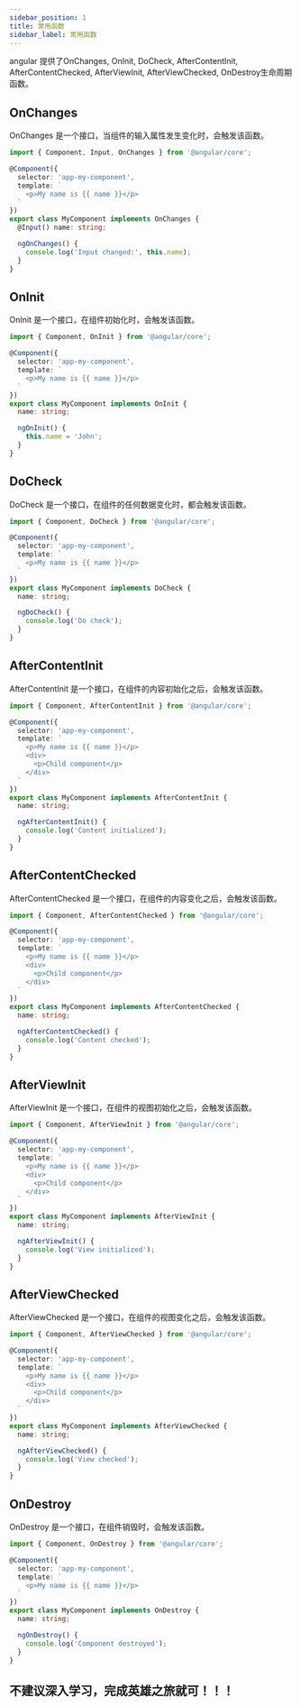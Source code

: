 ```yaml
---
sidebar_position: 1
title: 常用函数
sidebar_label: 常用函数
---
```


angular 提供了OnChanges, OnInit, DoCheck, AfterContentInit,
AfterContentChecked, AfterViewInit, AfterViewChecked, OnDestroy生命周期函数。

## OnChanges

OnChanges 是一个接口，当组件的输入属性发生变化时，会触发该函数。

```typescript
import { Component, Input, OnChanges } from '@angular/core';

@Component({
  selector: 'app-my-component',
  template: `
    <p>My name is {{ name }}</p>
  `
})
export class MyComponent implements OnChanges {
  @Input() name: string;

  ngOnChanges() {
    console.log('Input changed:', this.name);
  }
}
```

## OnInit

OnInit 是一个接口，在组件初始化时，会触发该函数。

```typescript
import { Component, OnInit } from '@angular/core';

@Component({
  selector: 'app-my-component',
  template: `
    <p>My name is {{ name }}</p>
  `
})
export class MyComponent implements OnInit {
  name: string;

  ngOnInit() {
    this.name = 'John';
  }
}
```

## DoCheck

DoCheck 是一个接口，在组件的任何数据变化时，都会触发该函数。

```typescript
import { Component, DoCheck } from '@angular/core';

@Component({
  selector: 'app-my-component',
  template: `
    <p>My name is {{ name }}</p>
  `
})
export class MyComponent implements DoCheck {
  name: string;

  ngDoCheck() {
    console.log('Do check');
  }
}
```

## AfterContentInit

AfterContentInit 是一个接口，在组件的内容初始化之后，会触发该函数。

```typescript
import { Component, AfterContentInit } from '@angular/core';

@Component({
  selector: 'app-my-component',
  template: `
    <p>My name is {{ name }}</p>
    <div>
      <p>Child component</p>
    </div>
  `
})
export class MyComponent implements AfterContentInit {
  name: string;

  ngAfterContentInit() {
    console.log('Content initialized');
  }
}
```




## AfterContentChecked

AfterContentChecked 是一个接口，在组件的内容变化之后，会触发该函数。

```typescript
import { Component, AfterContentChecked } from '@angular/core';

@Component({
  selector: 'app-my-component',
  template: `
    <p>My name is {{ name }}</p>
    <div>
      <p>Child component</p>
    </div>
  `
})
export class MyComponent implements AfterContentChecked {
  name: string;

  ngAfterContentChecked() {
    console.log('Content checked');
  }
}
```

## AfterViewInit

AfterViewInit 是一个接口，在组件的视图初始化之后，会触发该函数。

```typescript
import { Component, AfterViewInit } from '@angular/core';

@Component({
  selector: 'app-my-component',
  template: `
    <p>My name is {{ name }}</p>
    <div>
      <p>Child component</p>
    </div>
  `
})
export class MyComponent implements AfterViewInit {
  name: string;

  ngAfterViewInit() {
    console.log('View initialized');
  }
}
```



## AfterViewChecked

AfterViewChecked 是一个接口，在组件的视图变化之后，会触发该函数。

```typescript
import { Component, AfterViewChecked } from '@angular/core';

@Component({
  selector: 'app-my-component',
  template: `
    <p>My name is {{ name }}</p>
    <div>
      <p>Child component</p>
    </div>
  `
})
export class MyComponent implements AfterViewChecked {
  name: string;

  ngAfterViewChecked() {
    console.log('View checked');
  }
}
```

## OnDestroy

OnDestroy 是一个接口，在组件销毁时，会触发该函数。

```typescript
import { Component, OnDestroy } from '@angular/core';

@Component({
  selector: 'app-my-component',
  template: `
    <p>My name is {{ name }}</p>
  `
})
export class MyComponent implements OnDestroy {
  name: string;

  ngOnDestroy() {
    console.log('Component destroyed');
  }
}
```



## 不建议深入学习，完成英雄之旅就可！！！
